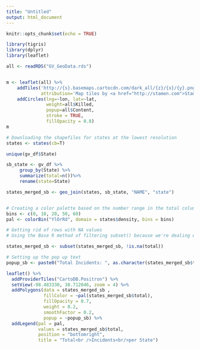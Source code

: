 ---
title: "Untitled"
output: html_document
---

```{r setup, include=FALSE}
knitr::opts_chunk$set(echo = TRUE)
```

```{r}
library(tigris)
library(dplyr)
library(leaflet)
```

```{r}

all <- readRDS("GV_GeoData.rds")


m <- leaflet(all) %>%
    addTiles('http://{s}.basemaps.cartocdn.com/dark_all/{z}/{x}/{y}.png', 
             attribution='Map tiles by <a href="http://stamen.com">Stamen Design</a>, <a href="http://creativecommons.org/licenses/by/3.0">CC BY 3.0</a> &mdash; Map data &copy; <a href="http://www.openstreetmap.org/copyright">OpenStreetMap</a>') %>%  # Add default OpenStreetMap map tiles
    addCircles(lng=~lon, lat=~lat, 
               weight=all$Killed,
               popup=all$Content,
               stroke = TRUE, 
               fillOpacity = 0.8) 
m
```



```{r}
# Downloading the shapefiles for states at the lowest resolution
states <- states(cb=T)
```

```{r}
unique(gv_df$State)

```


```{r}
sb_state <- gv_df %>%
     group_by(State) %>%
     summarize(total=n())%>% 
     rename(state=State)
```

```{r}
states_merged_sb <- geo_join(states, sb_state, "NAME", "state")
```
```{r}

```


```{r}
# Creating a color palette based on the number range in the total column
bins <- c(0, 10, 20, 50, 60)
pal <- colorBin("YlOrRd", domain = states$density, bins = bins)

# Getting rid of rows with NA values
# Using the Base R method of filtering subset() because we're dealing with a SpatialPolygonsDataFrame and not a normal data frame, thus filter() wouldn't work

states_merged_sb <- subset(states_merged_sb, !is.na(total))

# Setting up the pop up text
popup_sb <- paste0("Total Incidents: ", as.character(states_merged_sb$total))
```







```{r}
leaflet() %>%
  addProviderTiles("CartoDB.Positron") %>%
  setView(-98.483330, 38.712046, zoom = 4) %>% 
  addPolygons(data = states_merged_sb , 
              fillColor = ~pal(states_merged_sb$total), 
              fillOpacity = 0.7, 
              weight = 0.2, 
              smoothFactor = 0.2, 
              popup = ~popup_sb) %>%
  addLegend(pal = pal, 
            values = states_merged_sb$total, 
            position = "bottomright", 
            title = "Total<br />Incidents<br/>per State")
```

